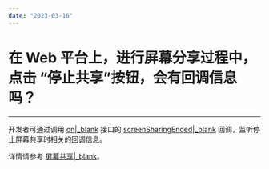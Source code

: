 ```yaml
---
date: "2023-03-16"
---
```

# 在 Web 平台上，进行屏幕分享过程中，点击 “停止共享”按钮，会有回调信息吗？

- - -

开发者可通过调用 [on\|_blank](/article/api?doc=Express_Video_SDK_API~javascript_web~class~ZegoExpressEngine#on) 接口的 [screenSharingEnded\|_blank](/article/api?doc=Express_Video_SDK_API~javascript_web~interface~ZegoRTCEvent#screen-sharing-ended) 回调，监听停止屏幕共享时相关的回调信息。

详情请参考 [屏幕共享\|_blank](#6301)。
